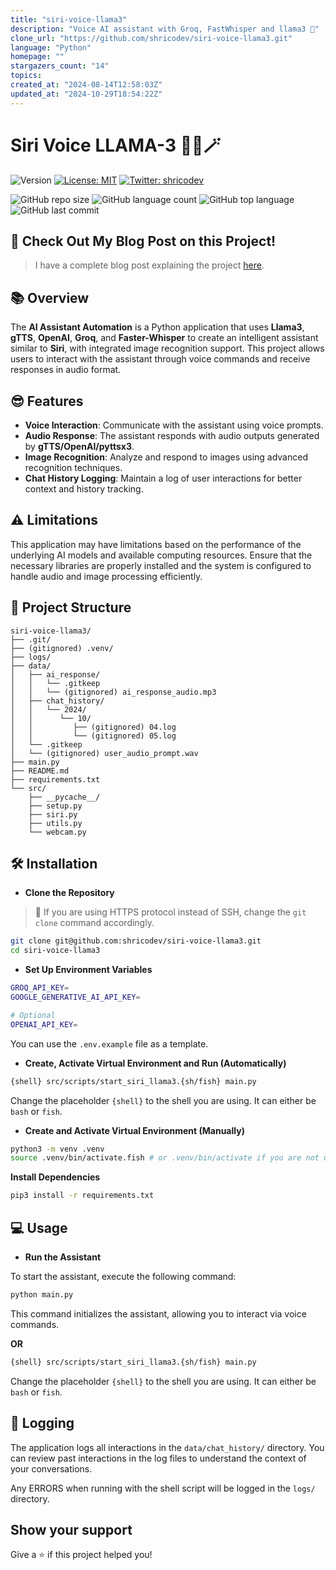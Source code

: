 ```yaml
---
title: "siri-voice-llama3"
description: "Voice AI assistant with Groq, FastWhisper and llama3 🦙"
clone_url: "https://github.com/shricodev/siri-voice-llama3.git"
language: "Python"
homepage: ""
stargazers_count: "14"
topics:
created_at: "2024-08-14T12:58:03Z"
updated_at: "2024-10-29T18:54:22Z"
---
```


# Siri Voice LLAMA-3 🧙‍♂️🪄

![Version](https://img.shields.io/badge/version-0.1.0-blue.svg?cacheSeconds=2592000)
[![License: MIT](https://img.shields.io/badge/License-MIT-yellow.svg)](#)
[![Twitter: shricodev](https://img.shields.io/twitter/follow/shricodev.svg?style=social)](https://twitter.com/shricodev)

![GitHub repo size](https://img.shields.io/github/repo-size/shricodev/siri-voice-llama3?style=plastic)
![GitHub language count](https://img.shields.io/github/languages/count/shricodev/siri-voice-llama3?style=plastic)
![GitHub top language](https://img.shields.io/github/languages/top/shricodev/siri-voice-llama3?style=plastic)
![GitHub last commit](https://img.shields.io/github/last-commit/shricodev/siri-voice-llama3?color=red&style=plastic)

## 👀 Check Out My Blog Post on this Project!

> I have a complete blog post explaining the project [here](https://dev.to/shricodev/build-your-personal-siri-with-llama-3-like-a-pro-5h1o).

## 📚 Overview

The **AI Assistant Automation** is a Python application that uses **Llama3**, **gTTS**, **OpenAI**, **Groq**, and **Faster-Whisper** to create an intelligent assistant similar to **Siri**, with integrated image recognition support. This project allows users to interact with the assistant through voice commands and receive responses in audio format.

## 😎 Features

- **Voice Interaction**: Communicate with the assistant using voice prompts.
- **Audio Response**: The assistant responds with audio outputs generated by **gTTS/OpenAI/pyttsx3**.
- **Image Recognition**: Analyze and respond to images using advanced recognition techniques.
- **Chat History Logging**: Maintain a log of user interactions for better context and history tracking.

## ⚠️ Limitations

This application may have limitations based on the performance of the underlying AI models and available computing resources. Ensure that the necessary libraries are properly installed and the system is configured to handle audio and image processing efficiently.

## 🌳 Project Structure

```plaintext
siri-voice-llama3/
├── .git/
├── (gitignored) .venv/
├── logs/
├── data/
│   ├── ai_response/
│   │   └── .gitkeep
│   │   └── (gitignored) ai_response_audio.mp3
│   ├── chat_history/
│   │   └── 2024/
│   │      └── 10/
│   │         ├── (gitignored) 04.log
│   │         └── (gitignored) 05.log
│   └── .gitkeep
│   └── (gitignored) user_audio_prompt.wav
├── main.py
├── README.md
├── requirements.txt
└── src/
    ├── __pycache__/
    ├── setup.py
    ├── siri.py
    ├── utils.py
    └── webcam.py
```

## 🛠️ Installation

- **Clone the Repository**

> 💬 If you are using HTTPS protocol instead of SSH, change the `git clone` command accordingly.

```bash
git clone git@github.com:shricodev/siri-voice-llama3.git
cd siri-voice-llama3
```

- **Set Up Environment Variables**

```bash
GROQ_API_KEY=
GOOGLE_GENERATIVE_AI_API_KEY=

# Optional
OPENAI_API_KEY=
```

You can use the `.env.example` file as a template.

- **Create, Activate Virtual Environment and Run (Automatically)**

```bash
{shell} src/scripts/start_siri_llama3.{sh/fish} main.py
```

Change the placeholder `{shell}` to the shell you are using. It can either be `bash` or `fish`.

- **Create and Activate Virtual Environment (Manually)**

```bash
python3 -m venv .venv
source .venv/bin/activate.fish # or .venv/bin/activate if you are not using the fish shell
```

**Install Dependencies**

```bash
pip3 install -r requirements.txt
```

## 💻 Usage

- **Run the Assistant**

To start the assistant, execute the following command:

```bash
python main.py
```

This command initializes the assistant, allowing you to interact via voice commands.

**OR**

```bash
{shell} src/scripts/start_siri_llama3.{sh/fish} main.py
```

Change the placeholder `{shell}` to the shell you are using. It can either be `bash` or `fish`.

## 💬 Logging

The application logs all interactions in the `data/chat_history/` directory. You can review past interactions in the log files to understand the context of your conversations.

Any ERRORS when running with the shell script will be logged in the `logs/` directory.

## Show your support

Give a ⭐️ if this project helped you!

